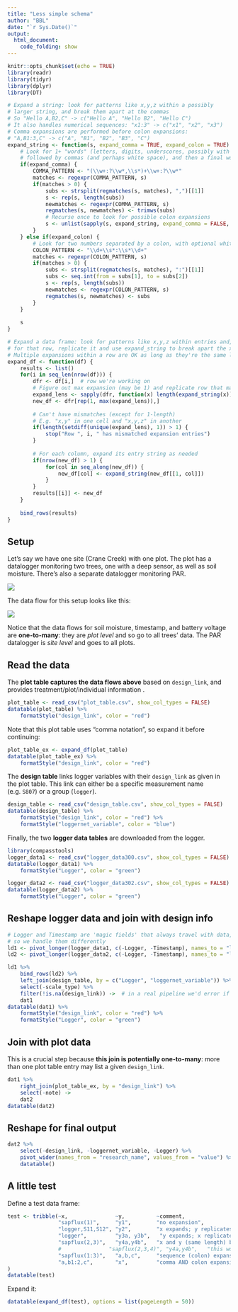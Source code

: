 ```yaml
---
title: "Less simple schema"
author: "BBL"
date: "`r Sys.Date()`"
output: 
  html_document:
    code_folding: show
---
```


```r
knitr::opts_chunk$set(echo = TRUE)
library(readr)
library(tidyr)
library(dplyr)
library(DT)
```


```r

# Expand a string: look for patterns like x,y,z within a possibly
# larger string, and break them apart at the commas
# So "Hello A,B2,C" -> c("Hello A", "Hello B2", "Hello C")
# It also handles numerical sequences: "x1:3" -> c("x1", "x2", "x3")
# Comma expansions are performed before colon expansions:
# "A,B1:3,C" -> c("A", "B1", "B2", "B3", "C")
expand_string <- function(s, expand_comma = TRUE, expand_colon = TRUE) {
    # Look for 1+ "words" (letters, digits, underscores, possibly with a colon)
    # followed by commas (and perhaps white space), and then a final word
    if(expand_comma) {
        COMMA_PATTERN <- "(\\w+:?\\w*,\\s*)+\\w+:?\\w*"
        matches <- regexpr(COMMA_PATTERN, s)
        if(matches > 0) {
            subs <- strsplit(regmatches(s, matches), ",")[[1]]
            s <- rep(s, length(subs))
            newmatches <- regexpr(COMMA_PATTERN, s)
            regmatches(s, newmatches) <- trimws(subs)
            # Recurse once to look for possible colon expansions
            s <- unlist(sapply(s, expand_string, expand_comma = FALSE, USE.NAMES = FALSE))
        }
    } else if(expand_colon) {
        # Look for two numbers separated by a colon, with optional white space 
        COLON_PATTERN <- "\\d+\\s*:\\s*\\d+"
        matches <- regexpr(COLON_PATTERN, s)
        if(matches > 0) {
            subs <- strsplit(regmatches(s, matches), ":")[[1]]
            subs <- seq.int(from = subs[1], to = subs[2])
            s <- rep(s, length(subs))
            newmatches <- regexpr(COLON_PATTERN, s)
            regmatches(s, newmatches) <- subs
        }
    }
    
    s
}

# Expand a data frame: look for patterns like x,y,z within entries and,
# for that row, replicate it and use expand_string to break apart the x,y,z
# Multiple expansions within a row are OK as long as they're the same length
expand_df <- function(df) {
    results <- list()
    for(i in seq_len(nrow(df))) {
        dfr <- df[i,]  # row we're working on
        # Figure out max expansion (may be 1) and replicate row that many times
        expand_lens <- sapply(dfr, function(x) length(expand_string(x)))
        new_df <- dfr[rep(1, max(expand_lens)),]
        
        # Can't have mismatches (except for 1-length)
        # E.g. "x,y" in one cell and "x,y,z" in another
        if(length(setdiff(unique(expand_lens), 1)) > 1) {
            stop("Row ", i, " has mismatched expansion entries")
        } 
        
        # For each column, expand its entry string as needed 
        if(nrow(new_df) > 1) {
            for(col in seq_along(new_df)) {
                new_df[col] <- expand_string(new_df[[1, col]])
            }    
        }
        results[[i]] <- new_df
    }
    
    bind_rows(results)
}
```

## Setup

Let's say we have one site (Crane Creek) with one plot.
The plot has a datalogger monitoring two trees, one with a deep sensor, as well
as soil moisture. There's also a separate datalogger monitoring PAR.

![](cc_plot.png)

The data flow for this setup looks like this:

![](data_flow.png)

Notice that the data flows for soil moisture, timestamp, and battery voltage 
are **one-to-many**: they are _plot level_ and so go to all trees' data.
The PAR datalogger is _site level_ and goes to all plots.

## Read the data

The **plot table captures the data flows above** based on `design_link`,
and provides treatment/plot/individual information .

```r
plot_table <- read_csv("plot_table.csv", show_col_types = FALSE)
datatable(plot_table) %>% 
    formatStyle("design_link", color = "red")
```

Note that this plot table uses "comma notation", so expand it
before continuing:

```r
plot_table_ex <- expand_df(plot_table)
datatable(plot_table_ex) %>% 
    formatStyle("design_link", color = "red")
```

The **design table** links logger variables with their `design_link`
as given in the plot table. This link can either be a specific measurement name
(e.g. `S807`) or a group (`logger`).

```r
design_table <- read_csv("design_table.csv", show_col_types = FALSE)
datatable(design_table) %>%
    formatStyle("design_link", color = "red") %>%
    formatStyle("loggernet_variable", color = "blue")
```

Finally, the two **logger data tables** are downloaded from the logger.

```r
library(compasstools)
logger_data1 <- read_csv("logger_data300.csv", show_col_types = FALSE)
datatable(logger_data1) %>%
    formatStyle("Logger", color = "green")

logger_data2 <- read_csv("logger_data302.csv", show_col_types = FALSE)
datatable(logger_data2) %>%
    formatStyle("Logger", color = "green")
```


## Reshape logger data and join with design info

```r
# Logger and Timestamp are 'magic fields' that always travel with data,
# so we handle them differently
ld1 <- pivot_longer(logger_data1, c(-Logger, -Timestamp), names_to = "loggernet_variable")
ld2 <- pivot_longer(logger_data2, c(-Logger, -Timestamp), names_to = "loggernet_variable")

ld1 %>%
    bind_rows(ld2) %>% 
    left_join(design_table, by = c("Logger", "loggernet_variable")) %>% 
    select(-scale_type) %>% 
    filter(!is.na(design_link)) ->  # in a real pipeline we'd error if not found
    dat1
datatable(dat1) %>% 
    formatStyle("design_link", color = "red") %>% 
    formatStyle("Logger", color = "green")
```

## Join with plot data

This is a crucial step because **this join is potentially one-to-many**:
more than one plot table entry may list a given `design_link`.

```r
dat1 %>% 
    right_join(plot_table_ex, by = "design_link") %>% 
    select(-note) ->
    dat2
datatable(dat2)
```

## Reshape for final output

```r
dat2 %>% 
    select(-design_link, -loggernet_variable, -Logger) %>% 
    pivot_wider(names_from = "research_name", values_from = "value") %>% 
    datatable()
```

## A little test

Define a test data frame:

```r
test <- tribble(~x,               ~y,          ~comment,
                "sapflux(1)",     "y1",        "no expansion",
                "logger,S11,S12", "y2",        "x expands; y replicates",
                "logger",         "y3a, y3b",   "y expands; x replicates (space)",
                "sapflux(2,3)",   "y4a,y4b",   "x and y (same length) both expand",
                #               "sapflux(2,3,4)", "y4a,y4b",   "this would cause a mismatch error",
                "sapflux(1:3)",   "a,b,c",     "sequence (colon) expansion",
                "a,b1:2,c",       "x",         "comma AND colon expansion"
)
datatable(test)
```

Expand it:

```r
datatable(expand_df(test), options = list(pageLength = 50))
```
